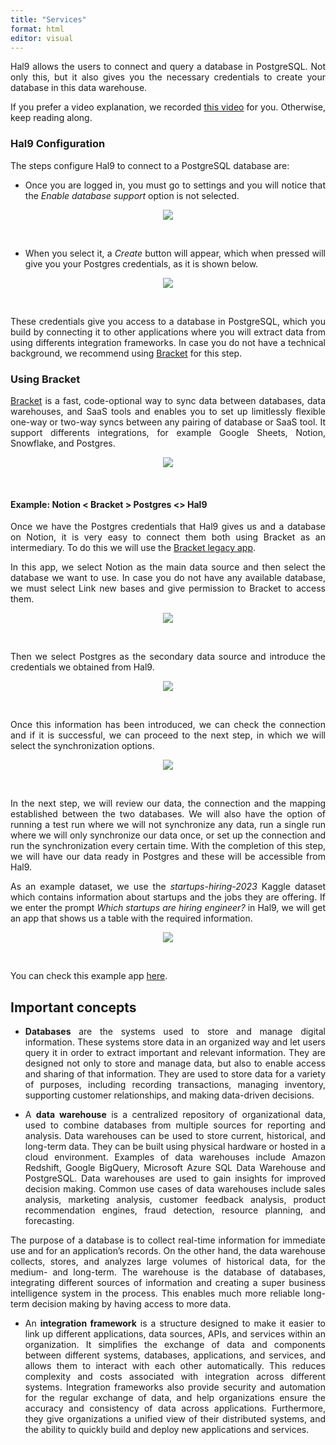 ```yaml
---
title: "Services"
format: html
editor: visual
---
```


 <div style="text-align: justify"> 

Hal9 allows the users to connect and query a database in PostgreSQL. Not only this, but it also gives you the necessary credentials to create your database in this data warehouse.

If you prefer a video explanation, we recorded [this video](https://www.youtube.com/watch?v=SiX5p7mD13g) for you. Otherwise, keep reading along.

### Hal9 Configuration

The steps configure Hal9 to connect to a PostgreSQL database are:

-   Once you are logged in, you must go to settings and you will notice that the *Enable database support* option is not selected.

<center><img src="Images/120.png" style="max-width: 70%"/></center>
<br>

-   When you select it, a *Create* button will appear, which when pressed will give you your Postgres credentials, as it is shown below.

<center><img src="Images/121.png" style="max-width: 70%"/></center> 
<br>

These credentials give you access to a database in PostgreSQL, which you build by connecting it to other applications where you will extract data from using differents integration frameworks. In case you do not have a technical background, we recommend using [Bracket](https://www.usebracket.com/) for this step.

### Using Bracket

[Bracket](https://docs.usebracket.com/introduction) is a fast, code-optional way to sync data between databases, data warehouses, and SaaS tools and enables you to set up limitlessly flexible one-way or two-way syncs between any pairing of database or SaaS tool. It support differents integrations, for example Google Sheets, Notion, Snowflake, and Postgres.

<center><img src="Images/1.png" style="max-width: 70%"/></center> 
<br>

#### Example: Notion \< Bracket \> Postgres \<\> Hal9

Once we have the Postgres credentials that Hal9 gives us and a database on Notion, it is very easy to connect them both using Bracket as an intermediary. To do this we will use the [Bracket legacy app](https://legacy.app.usebracket.com/).

In this app, we select Notion as the main data source and then select the database we want to use. In case you do not have any available database, we must select Link new bases and give permission to Bracket to access them.

<center><img src="Images/122.png" style="max-width: 70%"/></center> 
<br>

Then we select Postgres as the secondary data source and introduce the credentials we obtained from Hal9.

<center><img src="Images/123.png" style="max-width: 70%"/></center> 
<br>

Once this information has been introduced, we can check the connection and if it is successful, we can proceed to the next step, in which we will select the synchronization options.

<center><img src="Images/124.png" style="max-width: 70%"/></center> 
<br>

In the next step, we will review our data, the connection and the mapping established between the two databases. We will also have the option of running a test run where we will not synchronize any data, run a single run where we will only synchronize our data once, or set up the connection and run the synchronization every certain time. With the completion of this step, we will have our data ready in Postgres and these will be accessible from Hal9.

As an example dataset, we use the *startups-hiring-2023* Kaggle dataset which contains information about startups and the jobs they are offering. If we enter the prompt *Which startups are hiring engineer?* in Hal9, we will get an app that shows us a table with the required information.

<center><img src="Images/125.png" style="max-width: 70%"/></center> 
<br>

You can check this example app [here](https://hal9.com/apps/startups-hiring-2023-example).


## Important concepts

-   **Databases** are the systems used to store and manage digital information. These systems store data in an organized way and let users query it in order to extract important and relevant information. They are designed not only to store and manage data, but also to enable access and sharing of that information. They are used to store data for a variety of purposes, including recording transactions, managing inventory, supporting customer relationships, and making data-driven decisions.

-   A **data warehouse** is a centralized repository of organizational data, used to combine databases from multiple sources for reporting and analysis. Data warehouses can be used to store current, historical, and long-term data. They can be built using physical hardware or hosted in a cloud environment. Examples of data warehouses include Amazon Redshift, Google BigQuery, Microsoft Azure SQL Data Warehouse and PostgreSQL. Data warehouses are used to gain insights for improved decision making. Common use cases of data warehouses include sales analysis, marketing analysis, customer feedback analysis, product recommendation engines, fraud detection, resource planning, and forecasting.

The purpose of a database is to collect real-time information for immediate use and for an application's records. On the other hand, the data warehouse collects, stores, and analyzes large volumes of historical data, for the medium- and long-term. The warehouse is the database of databases, integrating different sources of information and creating a super business intelligence system in the process. This enables much more reliable long-term decision making by having access to more data.

-   An **integration framework** is a structure designed to make it easier to link up different applications, data sources, APIs, and services within an organization. It simplifies the exchange of data and components between different systems, databases, applications, and services, and allows them to interact with each other automatically. This reduces complexity and costs associated with integration across different systems. Integration frameworks also provide security and automation for the regular exchange of data, and help organizations ensure the accuracy and consistency of data across applications. Furthermore, they give organizations a unified view of their distributed systems, and the ability to quickly build and deploy new applications and services.

</div>
